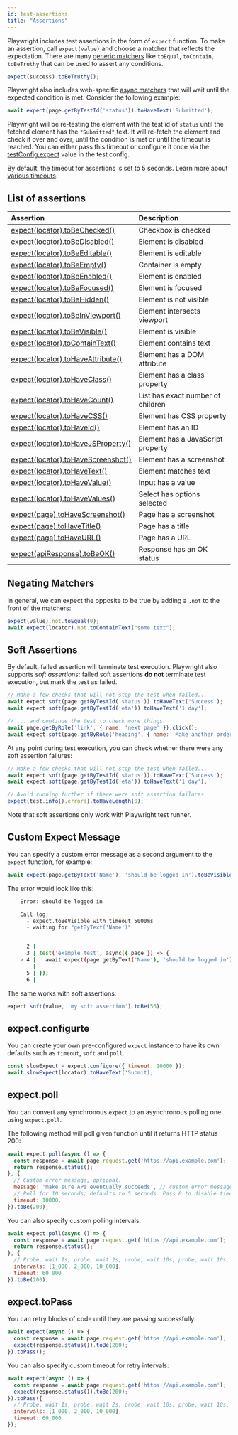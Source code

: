 ```yaml
---
id: test-assertions
title: "Assertions"
---
```


Playwright includes test assertions in the form of `expect` function. To make an assertion, call `expect(value)` and choose a matcher that reflects the expectation. There are many [generic matchers](./api/class-genericassertions.mdx) like `toEqual`, `toContain`, `toBeTruthy` that can be used to assert any conditions.

```js
expect(success).toBeTruthy();
```

Playwright also includes web-specific [async matchers](./api/class-locatorassertions.mdx) that will wait until the expected condition is met. Consider the following example:

```js
await expect(page.getByTestId('status')).toHaveText('Submitted');
```

Playwright will be re-testing the element with the test id of `status` until the fetched element has the `"Submitted"` text. It will re-fetch the element and check it over and over, until the condition is met or until the timeout is reached. You can either pass this timeout or configure it once via the [testConfig.expect](/api/class-testconfig.mdx#test-config-expect) value in the test config.

By default, the timeout for assertions is set to 5 seconds. Learn more about [various timeouts](./test-timeouts.mdx).

## List of assertions

| Assertion | Description |
| :- | :- |
| [expect(locator).toBeChecked()](/api/class-locatorassertions.mdx#locator-assertions-to-be-checked) | Checkbox is checked |
| [expect(locator).toBeDisabled()](/api/class-locatorassertions.mdx#locator-assertions-to-be-disabled) | Element is disabled |
| [expect(locator).toBeEditable()](/api/class-locatorassertions.mdx#locator-assertions-to-be-editable) | Element is editable |
| [expect(locator).toBeEmpty()](/api/class-locatorassertions.mdx#locator-assertions-to-be-empty) | Container is empty |
| [expect(locator).toBeEnabled()](/api/class-locatorassertions.mdx#locator-assertions-to-be-enabled) | Element is enabled |
| [expect(locator).toBeFocused()](/api/class-locatorassertions.mdx#locator-assertions-to-be-focused) | Element is focused |
| [expect(locator).toBeHidden()](/api/class-locatorassertions.mdx#locator-assertions-to-be-hidden) | Element is not visible |
| [expect(locator).toBeInViewport()](/api/class-locatorassertions.mdx#locator-assertions-to-be-in-viewport) | Element intersects viewport |
| [expect(locator).toBeVisible()](/api/class-locatorassertions.mdx#locator-assertions-to-be-visible) | Element is visible |
| [expect(locator).toContainText()](/api/class-locatorassertions.mdx#locator-assertions-to-contain-text) | Element contains text |
| [expect(locator).toHaveAttribute()](/api/class-locatorassertions.mdx#locator-assertions-to-have-attribute) | Element has a DOM attribute |
| [expect(locator).toHaveClass()](/api/class-locatorassertions.mdx#locator-assertions-to-have-class) | Element has a class property |
| [expect(locator).toHaveCount()](/api/class-locatorassertions.mdx#locator-assertions-to-have-count) | List has exact number of children |
| [expect(locator).toHaveCSS()](/api/class-locatorassertions.mdx#locator-assertions-to-have-css) | Element has CSS property |
| [expect(locator).toHaveId()](/api/class-locatorassertions.mdx#locator-assertions-to-have-id) | Element has an ID |
| [expect(locator).toHaveJSProperty()](/api/class-locatorassertions.mdx#locator-assertions-to-have-js-property) | Element has a JavaScript property |
| [expect(locator).toHaveScreenshot()](/api/class-locatorassertions.mdx#locator-assertions-to-have-screenshot-1) | Element has a screenshot |
| [expect(locator).toHaveText()](/api/class-locatorassertions.mdx#locator-assertions-to-have-text) | Element matches text |
| [expect(locator).toHaveValue()](/api/class-locatorassertions.mdx#locator-assertions-to-have-value) | Input has a value |
| [expect(locator).toHaveValues()](/api/class-locatorassertions.mdx#locator-assertions-to-have-values) | Select has options selected |
| [expect(page).toHaveScreenshot()](/api/class-pageassertions.mdx#page-assertions-to-have-screenshot-1) | Page has a screenshot |
| [expect(page).toHaveTitle()](/api/class-pageassertions.mdx#page-assertions-to-have-title) | Page has a title |
| [expect(page).toHaveURL()](/api/class-pageassertions.mdx#page-assertions-to-have-url) | Page has a URL |
| [expect(apiResponse).toBeOK()](/api/class-apiresponseassertions.mdx#api-response-assertions-to-be-ok) | Response has an OK status |

## Negating Matchers

In general, we can expect the opposite to be true by adding a `.not` to the front of the matchers:

```js
expect(value).not.toEqual(0);
await expect(locator).not.toContainText("some text");
```

## Soft Assertions

By default, failed assertion will terminate test execution. Playwright also supports *soft assertions*: failed soft assertions **do not** terminate test execution, but mark the test as failed.

```js
// Make a few checks that will not stop the test when failed...
await expect.soft(page.getByTestId('status')).toHaveText('Success');
await expect.soft(page.getByTestId('eta')).toHaveText('1 day');

// ... and continue the test to check more things.
await page.getByRole('link', { name: 'next page' }).click();
await expect.soft(page.getByRole('heading', { name: 'Make another order' })).toBeVisible();
```

At any point during test execution, you can check whether there were any soft assertion failures:

```js
// Make a few checks that will not stop the test when failed...
await expect.soft(page.getByTestId('status')).toHaveText('Success');
await expect.soft(page.getByTestId('eta')).toHaveText('1 day');

// Avoid running further if there were soft assertion failures.
expect(test.info().errors).toHaveLength(0);
```

Note that soft assertions only work with Playwright test runner.

## Custom Expect Message

You can specify a custom error message as a second argument to the `expect` function, for example:

```js
await expect(page.getByText('Name'), 'should be logged in').toBeVisible();
```

The error would look like this:

```bash
    Error: should be logged in

    Call log:
      - expect.toBeVisible with timeout 5000ms
      - waiting for "getByText('Name')"


      2 |
      3 | test('example test', async({ page }) => {
    > 4 |   await expect(page.getByText('Name'), 'should be logged in').toBeVisible();
        |                                                                  ^
      5 | });
      6 |
```

The same works with soft assertions:

```js
expect.soft(value, 'my soft assertion').toBe(56);
```

## expect.configurte

You can create your own pre-configured `expect` instance to have its own defaults such as `timeout`, `soft` and `poll`.

```js
const slowExpect = expect.configure({ timeout: 10000 });
await slowExpect(locator).toHaveText('Submit);
```

## expect.poll

You can convert any synchronous `expect` to an asynchronous polling one using `expect.poll`.

The following method will poll given function until it returns HTTP status 200:

```js
await expect.poll(async () => {
  const response = await page.request.get('https://api.example.com');
  return response.status();
}, {
  // Custom error message, optional.
  message: 'make sure API eventually succeeds', // custom error message
  // Poll for 10 seconds; defaults to 5 seconds. Pass 0 to disable timeout.
  timeout: 10000,
}).toBe(200);
```

You can also specify custom polling intervals:

```js
await expect.poll(async () => {
  const response = await page.request.get('https://api.example.com');
  return response.status();
}, {
  // Probe, wait 1s, probe, wait 2s, probe, wait 10s, probe, wait 10s, probe, .... Defaults to [100, 250, 500, 1000].
  intervals: [1_000, 2_000, 10_000],
  timeout: 60_000
}).toBe(200);
```

## expect.toPass

You can retry blocks of code until they are passing successfully.

```js
await expect(async () => {
  const response = await page.request.get('https://api.example.com');
  expect(response.status()).toBe(200);
}).toPass();
```

You can also specify custom timeout for retry intervals:

```js
await expect(async () => {
  const response = await page.request.get('https://api.example.com');
  expect(response.status()).toBe(200);
}).toPass({
  // Probe, wait 1s, probe, wait 2s, probe, wait 10s, probe, wait 10s, probe, .... Defaults to [100, 250, 500, 1000].
  intervals: [1_000, 2_000, 10_000],
  timeout: 60_000
});
```


[Accessibility]: /api/class-accessibility.mdx "Accessibility"
[Android]: /api/class-android.mdx "Android"
[AndroidDevice]: /api/class-androiddevice.mdx "AndroidDevice"
[AndroidInput]: /api/class-androidinput.mdx "AndroidInput"
[AndroidSocket]: /api/class-androidsocket.mdx "AndroidSocket"
[AndroidWebView]: /api/class-androidwebview.mdx "AndroidWebView"
[APIRequest]: /api/class-apirequest.mdx "APIRequest"
[APIRequestContext]: /api/class-apirequestcontext.mdx "APIRequestContext"
[APIResponse]: /api/class-apiresponse.mdx "APIResponse"
[APIResponseAssertions]: /api/class-apiresponseassertions.mdx "APIResponseAssertions"
[Browser]: /api/class-browser.mdx "Browser"
[BrowserContext]: /api/class-browsercontext.mdx "BrowserContext"
[BrowserServer]: /api/class-browserserver.mdx "BrowserServer"
[BrowserType]: /api/class-browsertype.mdx "BrowserType"
[CDPSession]: /api/class-cdpsession.mdx "CDPSession"
[ConsoleMessage]: /api/class-consolemessage.mdx "ConsoleMessage"
[Coverage]: /api/class-coverage.mdx "Coverage"
[Dialog]: /api/class-dialog.mdx "Dialog"
[Download]: /api/class-download.mdx "Download"
[Electron]: /api/class-electron.mdx "Electron"
[ElectronApplication]: /api/class-electronapplication.mdx "ElectronApplication"
[ElementHandle]: /api/class-elementhandle.mdx "ElementHandle"
[FileChooser]: /api/class-filechooser.mdx "FileChooser"
[Frame]: /api/class-frame.mdx "Frame"
[FrameLocator]: /api/class-framelocator.mdx "FrameLocator"
[GenericAssertions]: /api/class-genericassertions.mdx "GenericAssertions"
[JSHandle]: /api/class-jshandle.mdx "JSHandle"
[Keyboard]: /api/class-keyboard.mdx "Keyboard"
[Locator]: /api/class-locator.mdx "Locator"
[LocatorAssertions]: /api/class-locatorassertions.mdx "LocatorAssertions"
[Logger]: /api/class-logger.mdx "Logger"
[Mouse]: /api/class-mouse.mdx "Mouse"
[Page]: /api/class-page.mdx "Page"
[PageAssertions]: /api/class-pageassertions.mdx "PageAssertions"
[Playwright]: /api/class-playwright.mdx "Playwright"
[PlaywrightAssertions]: /api/class-playwrightassertions.mdx "PlaywrightAssertions"
[Request]: /api/class-request.mdx "Request"
[Response]: /api/class-response.mdx "Response"
[Route]: /api/class-route.mdx "Route"
[Selectors]: /api/class-selectors.mdx "Selectors"
[SnapshotAssertions]: /api/class-snapshotassertions.mdx "SnapshotAssertions"
[TimeoutError]: /api/class-timeouterror.mdx "TimeoutError"
[Touchscreen]: /api/class-touchscreen.mdx "Touchscreen"
[Tracing]: /api/class-tracing.mdx "Tracing"
[Video]: /api/class-video.mdx "Video"
[WebSocket]: /api/class-websocket.mdx "WebSocket"
[Worker]: /api/class-worker.mdx "Worker"
[Fixtures]: /api/class-fixtures.mdx "Fixtures"
[Test]: /api/class-test.mdx "Test"
[TestConfig]: /api/class-testconfig.mdx "TestConfig"
[TestInfo]: /api/class-testinfo.mdx "TestInfo"
[TestInfoError]: /api/class-testinfoerror.mdx "TestInfoError"
[TestOptions]: /api/class-testoptions.mdx "TestOptions"
[TestProject]: /api/class-testproject.mdx "TestProject"
[WorkerInfo]: /api/class-workerinfo.mdx "WorkerInfo"
[Location]: /api/class-location.mdx "Location"
[Reporter]: /api/class-reporter.mdx "Reporter"
[Suite]: /api/class-suite.mdx "Suite"
[TestCase]: /api/class-testcase.mdx "TestCase"
[TestError]: /api/class-testerror.mdx "TestError"
[TestResult]: /api/class-testresult.mdx "TestResult"
[TestStep]: /api/class-teststep.mdx "TestStep"
[Element]: https://developer.mozilla.org/en-US/docs/Web/API/element "Element"
[EvaluationArgument]: /evaluating.mdx#evaluation-argument "EvaluationArgument"
[Promise]: https://developer.mozilla.org/en-US/docs/Web/JavaScript/Reference/Global_Objects/Promise "Promise"
[iterator]: https://developer.mozilla.org/en-US/docs/Web/JavaScript/Reference/Iteration_protocols "Iterator"
[origin]: https://developer.mozilla.org/en-US/docs/Glossary/Origin "Origin"
[selector]: https://developer.mozilla.org/en-US/docs/Web/CSS/CSS_Selectors "selector"
[Serializable]: https://developer.mozilla.org/en-US/docs/Web/JavaScript/Reference/Global_Objects/JSON/stringify#Description "Serializable"
[UIEvent.detail]: https://developer.mozilla.org/en-US/docs/Web/API/UIEvent/detail "UIEvent.detail"
[UnixTime]: https://en.wikipedia.org/wiki/Unix_time "Unix Time"
[xpath]: https://developer.mozilla.org/en-US/docs/Web/XPath "xpath"

[Array]: https://developer.mozilla.org/en-US/docs/Web/JavaScript/Reference/Global_Objects/Array "Array"
[boolean]: https://developer.mozilla.org/en-US/docs/Web/JavaScript/Data_structures#Boolean_type "Boolean"
[Buffer]: https://nodejs.org/api/buffer.html#buffer_class_buffer "Buffer"
[ChildProcess]: https://nodejs.org/api/child_process.html "ChildProcess"
[Error]: https://nodejs.org/api/errors.html#errors_class_error "Error"
[EventEmitter]: https://nodejs.org/api/events.html#events_class_eventemitter "EventEmitter"
[function]: https://developer.mozilla.org/en-US/docs/Web/JavaScript/Reference/Global_Objects/Function "Function"
[Map]: https://developer.mozilla.org/en-US/docs/Web/JavaScript/Reference/Global_Objects/Map "Map"
[null]: https://developer.mozilla.org/en-US/docs/Web/JavaScript/Reference/Global_Objects/null "null"
[number]: https://developer.mozilla.org/en-US/docs/Web/JavaScript/Data_structures#Number_type "Number"
[Object]: https://developer.mozilla.org/en-US/docs/Web/JavaScript/Reference/Global_Objects/Object "Object"
[Promise]: https://developer.mozilla.org/en-US/docs/Web/JavaScript/Reference/Global_Objects/Promise "Promise"
[Readable]: https://nodejs.org/api/stream.html#stream_class_stream_readable "Readable"
[ReadStream]: https://nodejs.org/api/fs.html#class-fsreadstream "ReadStream"
[RegExp]: https://developer.mozilla.org/en-US/docs/Web/JavaScript/Reference/Global_Objects/RegExp "RegExp"
[string]: https://developer.mozilla.org/en-US/docs/Web/JavaScript/Data_structures#String_type "string"
[void]: https://developer.mozilla.org/en-US/docs/Web/JavaScript/Reference/Global_Objects/undefined "void"
[URL]: https://nodejs.org/api/url.html "URL"

[all available image tags]: https://mcr.microsoft.com/en-us/product/playwright/about "all available image tags"
[Microsoft Artifact Registry]: https://mcr.microsoft.com/en-us/product/playwright/about "Microsoft Artifact Registry"
[Dockerfile.focal]: https://github.com/microsoft/playwright/blob/main/utils/docker/Dockerfile.focal "Dockerfile.focal"
